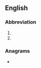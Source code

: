{{also|STD|S.T.D.}}
==English==

===Abbreviation===
{{rfc-header|Abbreviation}}
{{head|en|abbreviation}}

# {{abbreviation of|en|standard}}
# {{abbreviation of|en|standard deviation}}

===Anagrams===
* {{anagrams|en|a=dst|DST|DT's|DTS|DTs|TDS|TDs|dst}}